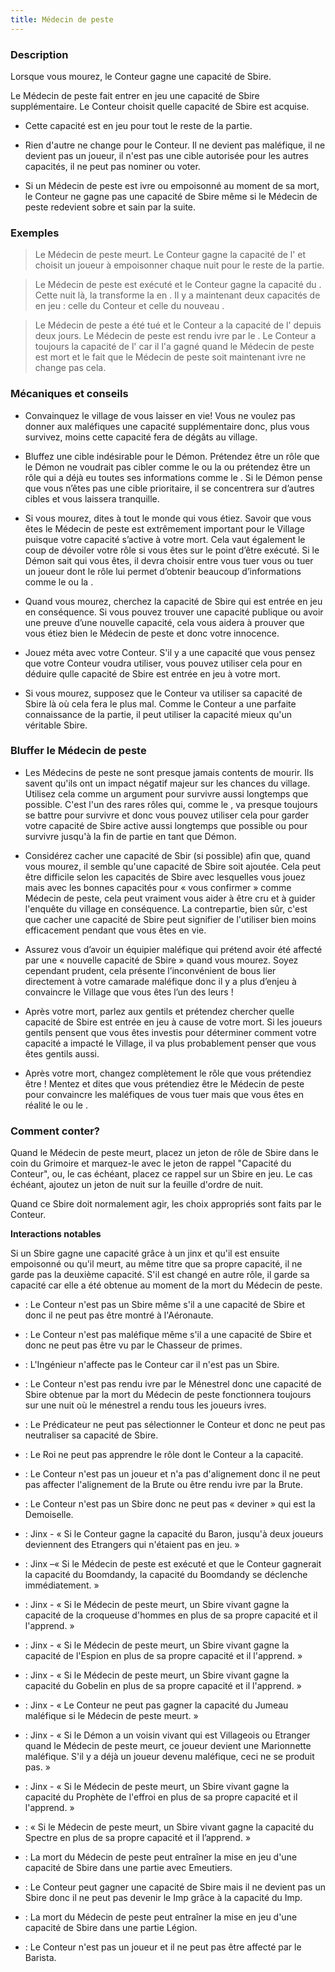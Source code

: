 ```yaml
---
title: Médecin de peste
---
```



<Role MEDECIN_DE_PESTE header />

### Description

Lorsque vous mourez, le Conteur gagne une capacité de Sbire.

Le Médecin de peste fait entrer en jeu une capacité de Sbire supplémentaire. Le Conteur choisit quelle capacité de Sbire est acquise.

-   Cette capacité est en jeu pour tout le reste de la partie.

-   Rien d'autre ne change pour le Conteur. Il ne devient pas maléfique, il ne devient pas un joueur, il n'est pas une cible autorisée pour les autres capacités, il ne peut pas nominer ou voter.

-   Si un Médecin de peste est ivre ou empoisonné au moment de sa mort, le Conteur ne gagne pas une capacité de Sbire même si le Médecin de peste redevient sobre et sain par la suite.

### Exemples

> Le Médecin de peste meurt. Le Conteur gagne la capacité de l'<Role EMPOISONNEUR /> et choisit un joueur à empoisonner chaque nuit pour le reste de la partie.

> Le Médecin de peste est exécuté et le Conteur gagne la capacité du <Role MANIPULATEUR />. Cette nuit là, la <Role VIEILLE_CHOUETTE /> transforme la <Role SORCIERE /> en <Role MANIPULATEUR />. Il y a maintenant deux capacités de <Role MANIPULATEUR /> en jeu : celle du Conteur et celle du nouveau <Role MANIPULATEUR />.

> Le Médecin de peste a été tué et le Conteur a la capacité de l'<Role ORGUE_DE_BARBARIE /> depuis deux jours. Le Médecin de peste est rendu ivre par le <Role MENESTREL />. Le Conteur a toujours la capacité de l'<Role ORGUE_DE_BARBARIE /> car il l'a gagné quand le Médecin de peste est mort et le fait que le Médecin de peste soit maintenant ivre ne change pas cela.

### Mécaniques et conseils

- Convainquez le village de vous laisser en vie! Vous ne voulez pas donner aux maléfiques une capacité supplémentaire donc, plus vous survivez, moins cette capacité fera de dégâts au village.

- Bluffez une cible indésirable pour le Démon. Prétendez être un rôle que le Démon ne voudrait pas cibler comme le <Role SAGE /> ou la <Role BANSHEE /> ou prétendez être un rôle qui a déjà eu toutes ses informations comme le <Role CHEVALIER />. Si le Démon pense que vous n’êtes pas une cible prioritaire, il se concentrera sur d’autres cibles et vous laissera tranquille.

- Si vous mourez, dites à tout le monde qui vous étiez. Savoir que vous êtes le Médecin de peste est extrêmement important pour le Village puisque votre capacité s’active à votre mort. Cela vaut également le coup de dévoiler votre rôle si vous êtes sur le point d’être exécuté. Si le Démon sait qui vous êtes, il devra choisir entre vous tuer vous ou tuer un joueur dont le rôle lui permet d’obtenir beaucoup d’informations comme le <Role MATHEMATICIEN /> ou la <Role FEMME_DE_CHAMBRE />. 

- Quand vous mourez, cherchez la capacité de Sbire qui est entrée en jeu en conséquence. Si vous pouvez trouver une capacité publique ou avoir une preuve d’une nouvelle capacité, cela vous aidera à prouver que vous étiez bien le Médecin de peste et donc votre innocence.

- Jouez méta avec votre Conteur. S'il y a une capacité que vous pensez que votre Conteur voudra utiliser, vous pouvez utiliser cela pour en déduire qulle capacité de Sbire est entrée en jeu à votre mort.

- Si vous mourez, supposez que le Conteur va utiliser sa capacité de Sbire là où cela fera le plus mal. Comme le Conteur a une parfaite connaissance de la partie, il peut utiliser la capacité mieux qu'un véritable Sbire.

### Bluffer le Médecin de peste

- Les Médecins de peste ne sont presque jamais contents de mourir. Ils savent qu'ils ont un impact négatif majeur sur les chances du village. Utilisez cela comme un argument pour survivre aussi longtemps que possible. C'est l'un des rares rôles qui, comme le <Role VERTUEUX />, va presque toujours se battre pour survivre et donc vous pouvez utiliser cela pour garder votre capacité de Sbire active aussi longtemps que possible ou pour survivre jusqu'à la fin de partie en tant que Démon.

- Considérez cacher une capacité de Sbir (si possible) afin que, quand vous mourez, il semble qu'une capacité de Sbire soit ajoutée. Cela peut être difficile selon les capacités de Sbire avec lesquelles vous jouez mais avec les bonnes capacités pour « vous confirmer » comme Médecin de peste, cela peut vraiment vous aider à être cru et à guider l'enquête du village en conséquence. La contrepartie, bien sûr, c'est que cacher une capacité de Sbire peut signifier de l'utiliser bien moins efficacement pendant que vous êtes en vie.

- Assurez vous d’avoir un équipier maléfique qui prétend avoir été affecté par une « nouvelle capacité de Sbire » quand vous mourez. Soyez cependant prudent, cela présente l’inconvénient de bous lier directement à votre camarade maléfique donc il y a plus d’enjeu à convaincre le Village que vous êtes l’un des leurs !

- Après votre mort, parlez aux gentils et prétendez chercher quelle capacité de Sbire est entrée en jeu à cause de votre mort. Si les joueurs gentils pensent que vous êtes investis pour déterminer comment votre capacité a impacté le Village, il va plus probablement penser que vous êtes gentils aussi. 

- Après votre mort, changez complètement le rôle que vous prétendiez être ! Mentez et dites que vous prétendiez être le Médecin de peste pour convaincre les maléfiques de vous tuer mais que vous êtes en réalité le <Role GARDIEN /> ou le <Role SAGE />. 

### Comment conter?

Quand le Médecin de peste meurt, placez un jeton de rôle de Sbire dans le coin du Grimoire et marquez-le avec le jeton de rappel "Capacité du Conteur", ou, le cas échéant, placez ce rappel sur un Sbire en jeu. Le cas échéant, ajoutez un jeton de nuit sur la feuille d'ordre de nuit.

Quand ce Sbire doit normalement agir, les choix appropriés sont faits par le Conteur.

**Interactions notables**

Si un Sbire gagne une capacité grâce à un jinx et qu'il est ensuite empoisonné ou qu'il meurt, au même titre que sa propre capacité, il ne garde pas la deuxième capacité. S'il est changé en autre rôle, il garde sa capacité car elle a été obtenue au moment de la mort du Médecin de peste.

- <Role AERONAUTE /> : Le Conteur n'est pas un Sbire même s'il a une capacité de Sbire et donc il ne peut pas être montré à l'Aéronaute.

- <Role CHASSEUR_DE_PRIMES /> : Le Conteur n'est pas maléfique même s'il a une capacité de Sbire et donc ne peut pas être vu par le Chasseur de primes.

- <Role INGENIEUR /> : L'Ingénieur n'affecte pas le Conteur car il n'est pas un Sbire.

- <Role MENESTREL /> : Le Conteur n'est pas rendu ivre par le Ménestrel donc une capacité de Sbire obtenue par la mort du Médecin de peste fonctionnera toujours sur une nuit où le ménestrel a rendu tous les joueurs ivres.

- <Role PREDICATEUR /> : Le Prédicateur ne peut pas sélectionner le Conteur et donc ne peut pas neutraliser sa capacité de Sbire.

- <Role ROI /> : Le Roi ne peut pas apprendre le rôle dont le Conteur a la capacité.

- <Role BRUTE /> : Le Conteur n'est pas un joueur et n'a pas d'alignement donc il ne peut pas affecter l'alignement de la Brute ou être rendu ivre par la Brute.

- <Role DEMOISELLE /> : Le Conteur n'est pas un Sbire donc ne peut pas « deviner » qui est la Demoiselle.

- <Role BARON /> : Jinx - « Si le Conteur gagne la capacité du Baron, jusqu'à deux joueurs deviennent des Etrangers qui n'étaient pas en jeu. »

- <Role BOOMDANDY /> : Jinx –«  Si le Médecin de peste est exécuté et que le Conteur gagnerait la capacité du Boomdandy, la capacité du Boomdandy se déclenche immédiatement. »

- <Role CROQUEUSE_D_HOMMES /> : Jinx - « Si le Médecin de peste meurt, un Sbire vivant gagne la capacité de la croqueuse d'hommes en plus de sa propre capacité et il l'apprend. »

- <Role ESPION /> : Jinx - « Si le Médecin de peste meurt, un Sbire vivant gagne la capacité de l'Espion en plus de sa propre capacité et il l'apprend. »

- <Role GOBELIN /> : Jinx - « Si le Médecin de peste meurt, un Sbire vivant gagne la capacité du Gobelin en plus de sa propre capacité et il l'apprend. »

- <Role JUMEAU_MALEFIQUE /> : Jinx - « Le Conteur ne peut pas gagner la capacité du Jumeau maléfique si le Médecin de peste meurt. »

- <Role MARIONNETTE /> : Jinx - « Si le Démon a un voisin vivant qui est Villageois ou Etranger quand le Médecin de peste meurt, ce joueur devient une Marionnette maléfique. S'il y a déjà un joueur devenu maléfique, ceci ne se produit pas. »

- <Role PROPHETE_DE_L_EFFROI /> : Jinx - « Si le Médecin de peste meurt, un Sbire vivant gagne la capacité du Prophète de l'effroi en plus de sa propre capacité et il l'apprend. »

- <Role SPECTRE/> : « Si le Médecin de peste meurt, un Sbire vivant gagne la capacité du Spectre en plus de sa propre capacité et il l’apprend. »

- <Role EMEUTIER /> : La mort du Médecin de peste peut entraîner la mise en jeu d'une capacité de Sbire dans une partie avec Emeutiers.

- <Role IMP /> : Le Conteur peut gagner une capacité de Sbire mais il ne devient pas un Sbire donc il ne peut pas devenir le Imp grâce à la capacité du Imp.

- <Role LEGION /> : La mort du Médecin de peste peut entraîner la mise en jeu d'une capacité de Sbire dans une partie Légion.
 
- <Role BARISTA /> : Le Conteur n'est pas un joueur et il ne peut pas être affecté par le Barista.
